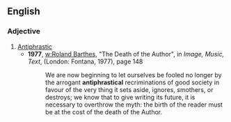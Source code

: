 ==English==

===Adjective===
{{en-adj}}
# [[antiphrastic|Antiphrastic]]
#* '''1977''', [[w:Roland Barthes]], "The Death of the Author", in ''Image, Music, Text'', (London: Fontana, 1977), page 148
#*: We are now beginning to let ourselves be fooled no longer by the arrogant '''antiphrastical''' recriminations of good society in favour of the very thing it sets aside, ignores, smothers, or destroys; we know that to give writing its future, it is necessary to overthrow the myth: the birth of the reader must be at the cost of the death of the Author.